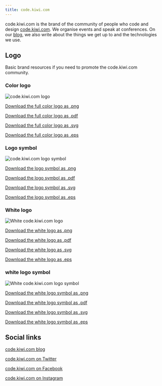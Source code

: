 ```yaml
---
title: code.kiwi.com
---
```


code.kiwi.com is the brand of the community of people
who code and design [code.kiwi.com](https://kiwi.com/).
We organise events and speak at conferences.
On our [blog](https://code.kiwi.com/),
we also write about the things we get up to and the technologies we use.

## Logo

Basic brand resources if you need to promote the code.kiwi.com community.

### Color logo

![code.kiwi.com logo](../../../../images/brand/code-kiwi-com/codekiwicom-logo.png)

<FancyLink icon="download" download>

[Download the full color logo as .png](/brand/code-kiwi-com/codekiwicom-logo.png)

</FancyLink>

<FancyLink icon="download" download>

[Download the full color logo as .pdf](/brand/code-kiwi-com/codekiwicom-logo.pdf)

</FancyLink>

<FancyLink icon="download" download>

[Download the full color logo as .svg](/brand/code-kiwi-com/codekiwicom-logo.svg)

</FancyLink>

<FancyLink icon="download" download>

[Download the full color logo as .eps](/brand/code-kiwi-com/codekiwicom-logo.eps)

</FancyLink>

### Logo symbol

![code.kiwi.com logo symbol](../../../../images/brand/code-kiwi-com/codekiwicom-logo-symbol.png)

<FancyLink icon="download" download>

[Download the logo symbol as .png](/brand/code-kiwi-com/codekiwicom-logo-symbol.png)

</FancyLink>

<FancyLink icon="download" download>

[Download the logo symbol as .pdf](/brand/code-kiwi-com/codekiwicom-logo-symbol.pdf)

</FancyLink>

<FancyLink icon="download" download>

[Download the logo symbol as .svg](/brand/code-kiwi-com/codekiwicom-logo-symbol.svg)

</FancyLink>

<FancyLink icon="download" download>

[Download the logo symbol as .eps](/brand/code-kiwi-com/codekiwicom-logo-symbol.eps)

</FancyLink>

### White logo

![White code.kiwi.com logo](../../../../images/brand/code-kiwi-com/codekiwicom-logo-white.png)

<FancyLink icon="download" download>

[Download the white logo as .png](/brand/code-kiwi-com/codekiwicom-logo-white.png)

</FancyLink>

<FancyLink icon="download" download>

[Download the white logo as .pdf](/brand/code-kiwi-com/codekiwicom-logo-white.pdf)

</FancyLink>

<FancyLink icon="download" download>

[Download the white logo as .svg](/brand/code-kiwi-com/codekiwicom-logo-white.svg)

</FancyLink>

<FancyLink icon="download" download>

[Download the white logo as .eps](/brand/code-kiwi-com/codekiwicom-logo-white.eps)

</FancyLink>

### white logo symbol

![White code.kiwi.com logo symbol](../../../../images/brand/code-kiwi-com/codekiwicom-logo-symbol-white.png)

<FancyLink icon="download" download>

[Download the white logo symbol as .png](/brand/code-kiwi-com/codekiwicom-logo-symbol-white.png)

</FancyLink>

<FancyLink icon="download" download>

[Download the white logo symbol as .pdf](/brand/code-kiwi-com/codekiwicom-logo-symbol-white.pdf)

</FancyLink>

<FancyLink icon="download" download>

[Download the white logo symbol as .svg](/brand/code-kiwi-com/codekiwicom-logo-symbol-white.svg)

</FancyLink>

<FancyLink icon="download" download>

[Download the white logo symbol as .eps](/brand/code-kiwi-com/codekiwicom-logo-symbol-white.eps)

</FancyLink>

## Social links

<FancyLink icon="medium">

[code.kiwi.com blog](https://code.kiwi.com/)

</FancyLink>

<FancyLink icon="twitter">

[code.kiwi.com on Twitter](https://twitter.com/codekiwicom)

</FancyLink>

<FancyLink icon="facebook">

[code.kiwi.com on Facebook](https://www.facebook.com/codekiwicom/)

</FancyLink>

<FancyLink icon="instagram">

[code.kiwi.com on Instagram](https://www.instagram.com/codekiwicom/)

</FancyLink>
